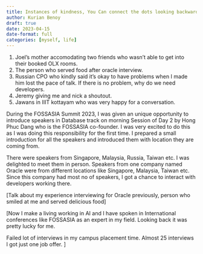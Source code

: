 ```yaml
---
title: Instances of kindness, You Can connect the dots looking backwards only
author: Kurian Benoy
draft: true
date: 2023-04-15
date-format: full
categories: [myself, life]
---
```


1. Joel's mother accomodating two friends who wasn't able to get into their booked OLX rooms.
2. The person who served food after oracle interview.
3. Russian CPO who kindly said it's okay to have problems when I made him lost the pace of talk. If there is no problem, why do we need developers. 
4. Jeremy giving me and nick a shoutout.
5. Jawans in IIIT kottayam who was very happy for a conversation.

During the FOSSASIA Summit 2023, I was given an unique opportunity to introduce
speakers in Database track on morning Session of Day 2 by Hong Phuc Dang who is the FOSSASIA co-founder. I was very excited to do this
as I was doing this responsibility for the first time. I prepared a small introduction
for all the speakers and introduced them with location they are coming from.

There were speakers from Singapore, Malaysia, Russia, Taiwan etc. I was delighted to meet them in person.
Speakers from one company named Oracle were from different locations like Singapore, Malaysia, Taiwan etc. Since this company had most no of speakers, I got a chance to interact with 
developers working there.

[Talk about my experience interviewing for Oracle previously, person who smiled at me and served delicious food]

[Now I make a living working in AI and I have spoken in International conferences like FOSSASIA as an expert in my field. Looking back it was pretty lucky for me.

Failed lot of interviews in my campus placement time. Almost 25 interviews I got just one job offer.
]

